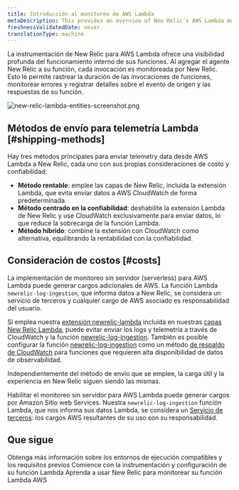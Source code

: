 ```yaml
---
title: Introducción al monitoreo de AWS Lambda
metaDescription: This provides an overview of New Relic's AWS Lambda monitoring and details how to link your accounts.
freshnessValidatedDate: never
translationType: machine
---
```


La instrumentación de New Relic para AWS Lambda ofrece una visibilidad profunda del funcionamiento interno de sus funciones. Al agregar el agente New Relic a su función, cada invocación es monitoreada por New Relic. Esto le permite rastrear la duración de las invocaciones de funciones, monitorear errores y registrar detalles sobre el evento de origen y las respuestas de su función.

<img title="new-relic-lambda-entities-screenshot.png" alt="new-relic-lambda-entities-screenshot.png" src="/images/lambda_overview.webp" />

## Métodos de envío para telemetría Lambda [#shipping-methods]

Hay tres métodos principales para enviar telemetry data desde AWS Lambda a New Relic, cada uno con sus propias consideraciones de costo y confiabilidad:

* **Método rentable**: emplee las capas de New Relic, incluida la extensión Lambda, que evita enviar datos a AWS CloudWatch de forma predeterminada.
* **Método centrado en la confiabilidad**: deshabilite la extensión Lambda de New Relic y use CloudWatch exclusivamente para enviar datos, lo que reduce la sobrecarga de la función Lambda.
* **Método híbrido**: combine la extensión con CloudWatch como alternativa, equilibrando la rentabilidad con la confiabilidad.

## Consideración de costos [#costs]

La implementación de monitoreo sin servidor (serverless) para AWS Lambda puede generar cargos adicionales de AWS. La función Lambda `newrelic-log-ingestion`, que informa datos a New Relic, se considera un servicio de terceros y cualquier cargo de AWS asociado es responsabilidad del usuario.

Si emplea nuestra [extensión newrelic-lambda](https://github.com/newrelic/newrelic-lambda-extension) incluida en nuestras [capas New Relic Lambda](https://github.com/newrelic/newrelic-lambda-layers), puede evitar enviar los logs y telemetría a través de CloudWatch y la función [newrelic-log-ingestion](https://github.com/newrelic/aws-log-ingestion). También es posible configurar la función [newrelic-log-ingestion](https://github.com/newrelic/aws-log-ingestion) como un método [de respaldo de CloudWatch](/docs/serverless-function-monitoring/aws-lambda-monitoring/instrument-lambda-function/cloud-watch-fallback/) para funciones que requieren alta disponibilidad de datos de observabilidad.

<Callout variant="tip">
  Independientemente del método de envío que se emplee, la carga útil y la experiencia en New Relic siguen siendo las mismas.
</Callout>

Habilitar el monitoreo sin servidor para AWS Lambda puede generar cargos por Amazon Sitio web Services. Nuestra `newrelic-log-ingestion` función Lambda, que nos informa sus datos Lambda, se considera un [Servicio de terceros](/docs/licenses/license-information/acceptable-use-policy/acceptable-use-policy): los cargos AWS resultantes de su uso son su responsabilidad.

## Que sigue

<DocTiles>
  <DocTile title="Compatibilidad y requisitos" path="/docs/serverless-function-monitoring/aws-lambda-monitoring/instrument-lambda-function/compatibility-requirement-lambda-monitoring">
    Obtenga más información sobre los entornos de ejecución compatibles y los requisitos previos
  </DocTile>

  <DocTile title="Instalar y configurar el monitoreo de Lambda" path="/docs/serverless-function-monitoring/aws-lambda-monitoring/instrument-lambda-function/configure-serverless-aws-monitoring">
    Comience con la instrumentación y configuración de su función Lambda
  </DocTile>

  <DocTile title="Datos e UI" path="/docs/serverless-function-monitoring/aws-lambda-monitoring/ui-data/understand-lambda-monitoring-ui/">
    Aprenda a usar New Relic para monitorear su función Lambda AWS
  </DocTile>
</DocTiles>